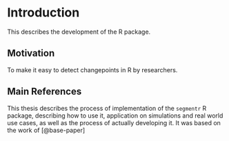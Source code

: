 # Introduction

This describes the development of the R package.

## Motivation

To make it easy to detect changepoints in R by researchers.

## Main References

This thesis describes the process of implementation of the `segmentr` R package, describing how to use it, application on simulations and real world use cases, as well as the process of actually developing it. It was based on the work of [@base-paper]